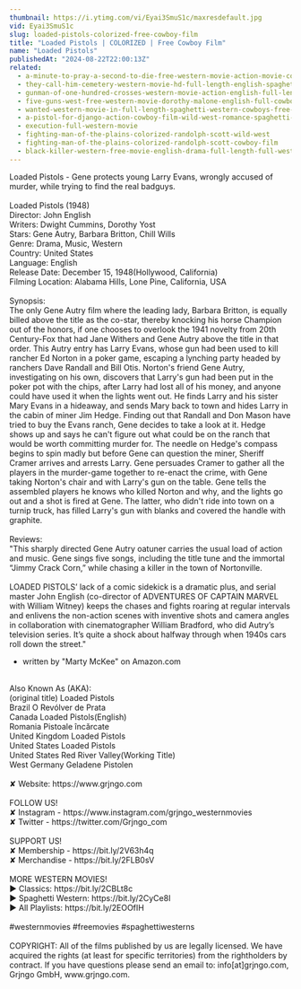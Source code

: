 ```yaml
---
thumbnail: https://i.ytimg.com/vi/Eyai3SmuS1c/maxresdefault.jpg
vid: Eyai3SmuS1c
slug: loaded-pistols-colorized-free-cowboy-film
title: "Loaded Pistols | COLORIZED | Free Cowboy Film"
name: "Loaded Pistols"
publishedAt: "2024-08-22T22:00:13Z"
related:
  - a-minute-to-pray-a-second-to-die-free-western-movie-action-movie-cowboys-full-movies
  - they-call-him-cemetery-western-movie-hd-full-length-english-spaghetti-western
  - gunman-of-one-hundred-crosses-western-movie-action-english-full-length
  - five-guns-west-free-western-movie-dorothy-malone-english-full-cowboy-film-full-movie
  - wanted-western-movie-in-full-length-spaghetti-western-cowboys-free-movie
  - a-pistol-for-django-action-cowboy-film-wild-west-romance-spaghetti-movie-full-length
  - execution-full-western-movie
  - fighting-man-of-the-plains-colorized-randolph-scott-wild-west
  - fighting-man-of-the-plains-colorized-randolph-scott-cowboy-film
  - black-killer-western-free-movie-english-drama-full-length-full-western-film
---
```


Loaded Pistols - Gene protects young Larry Evans, wrongly accused of murder, while trying to find the real badguys.<br />
<br />
Loaded Pistols (1948)<br />
Director: John English<br />
Writers: Dwight Cummins, Dorothy Yost<br />
Stars: Gene Autry, Barbara Britton, Chill Wills<br />
Genre: Drama, Music, Western<br />
Country: United States<br />
Language: English<br />
Release Date: December 15, 1948(Hollywood, California)<br />
Filming Location: Alabama Hills, Lone Pine, California, USA<br />
<br />
Synopsis:<br />
The only Gene Autry film where the leading lady, Barbara Britton, is equally billed above the title as the co-star, thereby knocking his horse Champion out of the honors, if one chooses to overlook the 1941 novelty from 20th Century-Fox that had Jane Withers and Gene Autry above the title in that order. This Autry entry has Larry Evans, whose gun had been used to kill rancher Ed Norton in a poker game, escaping a lynching party headed by ranchers Dave Randall and Bill Otis. Norton's friend Gene Autry, investigating on his own, discovers that Larry's gun had been put in the poker pot with the chips, after Larry had lost all of his money, and anyone could have used it when the lights went out. He finds Larry and his sister Mary Evans in a hideaway, and sends Mary back to town and hides Larry in the cabin of miner Jim Hedge. Finding out that Randall and Don Mason have tried to buy the Evans ranch, Gene decides to take a look at it. Hedge shows up and says he can't figure out what could be on the ranch that would be worth committing murder for. The needle on Hedge's compass begins to spin madly but before Gene can question the miner, Sheriff Cramer arrives and arrests Larry. Gene persuades Cramer to gather all the players in the murder-game together to re-enact the crime, with Gene taking Norton's chair and with Larry's gun on the table. Gene tells the assembled players he knows who killed Norton and why, and the lights go out and a shot is fired at Gene. The latter, who didn't ride into town on a turnip truck, has filled Larry's gun with blanks and covered the handle with graphite.<br />
<br />
Reviews:<br />
"This sharply directed Gene Autry oatuner carries the usual load of action and music. Gene sings five songs, including the title tune and the immortal “Jimmy Crack Corn,” while chasing a killer in the town of Nortonville.<br />
<br />
LOADED PISTOLS’ lack of a comic sidekick is a dramatic plus, and serial master John English (co-director of ADVENTURES OF CAPTAIN MARVEL with William Witney) keeps the chases and fights roaring at regular intervals and enlivens the non-action scenes with inventive shots and camera angles in collaboration with cinematographer William Bradford, who did Autry’s television series. It’s quite a shock about halfway through when 1940s cars roll down the street."<br />
- written by "Marty McKee" on Amazon.com<br />
<br />
Also Known As (AKA):<br />
(original title) Loaded Pistols<br />
Brazil O Revólver de Prata<br />
Canada Loaded Pistols(English)<br />
Romania Pistoale încărcate<br />
United Kingdom Loaded Pistols<br />
United States Loaded Pistols<br />
United States Red River Valley(Working Title)<br />
West Germany Geladene Pistolen<br />
<br />
✘ Website: https://www.grjngo.com<br />
<br />
FOLLOW US!<br />
✘ Instagram - https://www.instagram.com/grjngo_westernmovies<br />
✘ Twitter - https://twitter.com/Grjngo_com<br />
<br />
SUPPORT US!<br />
✘ Membership - https://bit.ly/2V63h4q<br />
✘ Merchandise - https://bit.ly/2FLB0sV<br />
<br />
MORE WESTERN MOVIES! <br />
► Classics: https://bit.ly/2CBLt8c <br />
► Spaghetti Western: https://bit.ly/2CyCe8I <br />
► All Playlists: https://bit.ly/2EOOfIH <br />
<br />
#westernmovies #freemovies #spaghettiwesterns<br />
<br />
COPYRIGHT: All of the films published by us are legally licensed. We have acquired the rights (at least for specific territories) from the rightholders by contract. If you have questions please send an email to: info[at]grjngo.com, Grjngo GmbH, www.grjngo.com.